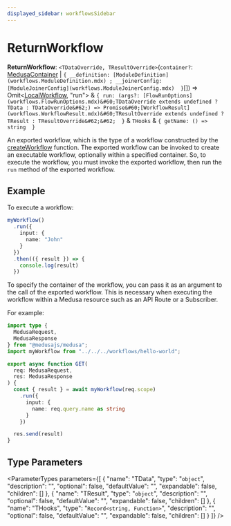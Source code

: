 ```yaml
---
displayed_sidebar: workflowsSidebar
---
```



# ReturnWorkflow

 **ReturnWorkflow**: `<TDataOverride, TResultOverride>`(`container?`: [MedusaContainer](workflows.MedusaContainer.mdx) \| ``{ __definition: [ModuleDefinition](workflows.ModuleDefinition.mdx) ; __joinerConfig: [ModuleJoinerConfig](workflows.ModuleJoinerConfig.mdx)  }``[]) => Omit&#60;[LocalWorkflow](../classes/workflows.LocalWorkflow.mdx), "run"&#62; & ``{ run: (args?: [FlowRunOptions](workflows.FlowRunOptions.mdx)&#60;TDataOverride extends undefined ? TData : TDataOverride&#62;) => Promise&#60;[WorkflowResult](workflows.WorkflowResult.mdx)&#60;TResultOverride extends undefined ? TResult : TResultOverride&#62;&#62;  }`` & `THooks` & ``{ getName: () => string  }``

An exported workflow, which is the type of a workflow constructed by the [createWorkflow](../functions/workflows.createWorkflow.mdx) function. The exported workflow can be invoked to create
an executable workflow, optionally within a specified container. So, to execute the workflow, you must invoke the exported workflow, then run the
`run` method of the exported workflow.

## Example

To execute a workflow:

```ts
myWorkflow()
  .run({
    input: {
      name: "John"
    }
  })
  .then(({ result }) => {
    console.log(result)
  })
```

To specify the container of the workflow, you can pass it as an argument to the call of the exported workflow. This is necessary when executing the workflow
within a Medusa resource such as an API Route or a Subscriber.

For example:

```ts
import type {
  MedusaRequest,
  MedusaResponse
} from "@medusajs/medusa";
import myWorkflow from "../../../workflows/hello-world";

export async function GET(
  req: MedusaRequest,
  res: MedusaResponse
) {
  const { result } = await myWorkflow(req.scope)
    .run({
      input: {
        name: req.query.name as string
      }
    })

  res.send(result)
}
```

## Type Parameters

<ParameterTypes parameters={[
  {
    "name": "TData",
    "type": "`object`",
    "description": "",
    "optional": false,
    "defaultValue": "",
    "expandable": false,
    "children": []
  },
  {
    "name": "TResult",
    "type": "`object`",
    "description": "",
    "optional": false,
    "defaultValue": "",
    "expandable": false,
    "children": []
  },
  {
    "name": "THooks",
    "type": "`Record<string, Function>`",
    "description": "",
    "optional": false,
    "defaultValue": "",
    "expandable": false,
    "children": []
  }
]} />
